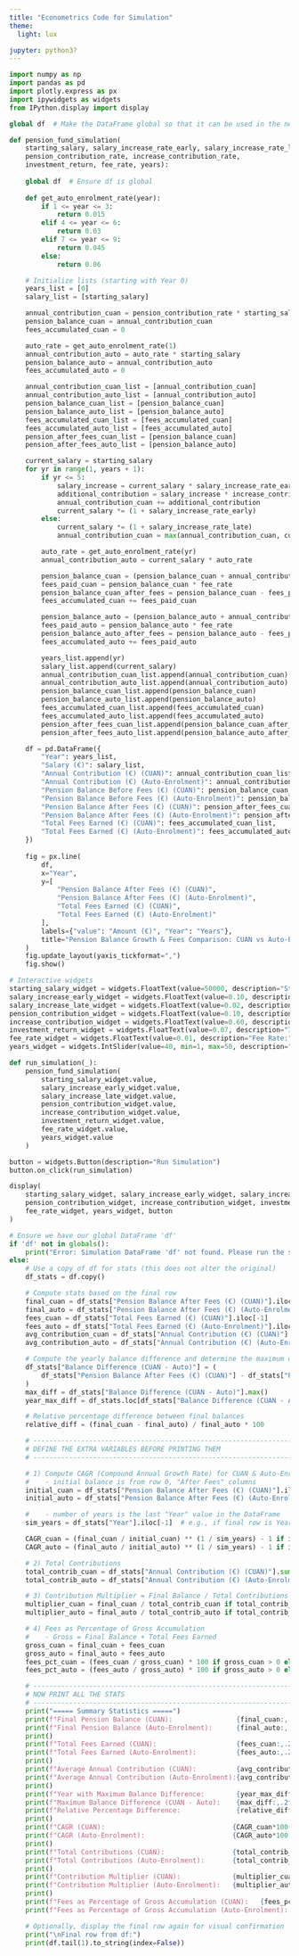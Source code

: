 ```yaml
---
title: "Econometrics Code for Simulation"
theme:
  light: lux

jupyter: python3?
---
```



```python
import numpy as np
import pandas as pd
import plotly.express as px
import ipywidgets as widgets
from IPython.display import display

global df  # Make the DataFrame global so that it can be used in the next code cell

def pension_fund_simulation(
    starting_salary, salary_increase_rate_early, salary_increase_rate_late,
    pension_contribution_rate, increase_contribution_rate,
    investment_return, fee_rate, years):
    
    global df  # Ensure df is global
    
    def get_auto_enrolment_rate(year):
        if 1 <= year <= 3:
            return 0.015
        elif 4 <= year <= 6:
            return 0.03
        elif 7 <= year <= 9:
            return 0.045
        else:
            return 0.06

    # Initialize lists (starting with Year 0)
    years_list = [0]
    salary_list = [starting_salary]

    annual_contribution_cuan = pension_contribution_rate * starting_salary
    pension_balance_cuan = annual_contribution_cuan
    fees_accumulated_cuan = 0

    auto_rate = get_auto_enrolment_rate(1)
    annual_contribution_auto = auto_rate * starting_salary
    pension_balance_auto = annual_contribution_auto
    fees_accumulated_auto = 0

    annual_contribution_cuan_list = [annual_contribution_cuan]
    annual_contribution_auto_list = [annual_contribution_auto]
    pension_balance_cuan_list = [pension_balance_cuan]
    pension_balance_auto_list = [pension_balance_auto]
    fees_accumulated_cuan_list = [fees_accumulated_cuan]
    fees_accumulated_auto_list = [fees_accumulated_auto]
    pension_after_fees_cuan_list = [pension_balance_cuan]
    pension_after_fees_auto_list = [pension_balance_auto]

    current_salary = starting_salary
    for yr in range(1, years + 1):
        if yr <= 5:
            salary_increase = current_salary * salary_increase_rate_early
            additional_contribution = salary_increase * increase_contribution_rate
            annual_contribution_cuan += additional_contribution
            current_salary *= (1 + salary_increase_rate_early)
        else:
            current_salary *= (1 + salary_increase_rate_late)
            annual_contribution_cuan = max(annual_contribution_cuan, current_salary * pension_contribution_rate)

        auto_rate = get_auto_enrolment_rate(yr)
        annual_contribution_auto = current_salary * auto_rate

        pension_balance_cuan = (pension_balance_cuan + annual_contribution_cuan) * (1 + investment_return)
        fees_paid_cuan = pension_balance_cuan * fee_rate
        pension_balance_cuan_after_fees = pension_balance_cuan - fees_paid_cuan
        fees_accumulated_cuan += fees_paid_cuan

        pension_balance_auto = (pension_balance_auto + annual_contribution_auto) * (1 + investment_return)
        fees_paid_auto = pension_balance_auto * fee_rate
        pension_balance_auto_after_fees = pension_balance_auto - fees_paid_auto
        fees_accumulated_auto += fees_paid_auto

        years_list.append(yr)
        salary_list.append(current_salary)
        annual_contribution_cuan_list.append(annual_contribution_cuan)
        annual_contribution_auto_list.append(annual_contribution_auto)
        pension_balance_cuan_list.append(pension_balance_cuan)
        pension_balance_auto_list.append(pension_balance_auto)
        fees_accumulated_cuan_list.append(fees_accumulated_cuan)
        fees_accumulated_auto_list.append(fees_accumulated_auto)
        pension_after_fees_cuan_list.append(pension_balance_cuan_after_fees)
        pension_after_fees_auto_list.append(pension_balance_auto_after_fees)

    df = pd.DataFrame({
        "Year": years_list,
        "Salary (€)": salary_list,
        "Annual Contribution (€) (CUAN)": annual_contribution_cuan_list,
        "Annual Contribution (€) (Auto-Enrolment)": annual_contribution_auto_list,
        "Pension Balance Before Fees (€) (CUAN)": pension_balance_cuan_list,
        "Pension Balance Before Fees (€) (Auto-Enrolment)": pension_balance_auto_list,
        "Pension Balance After Fees (€) (CUAN)": pension_after_fees_cuan_list,
        "Pension Balance After Fees (€) (Auto-Enrolment)": pension_after_fees_auto_list,
        "Total Fees Earned (€) (CUAN)": fees_accumulated_cuan_list,
        "Total Fees Earned (€) (Auto-Enrolment)": fees_accumulated_auto_list
    })
    
    fig = px.line(
        df,
        x="Year",
        y=[
            "Pension Balance After Fees (€) (CUAN)",
            "Pension Balance After Fees (€) (Auto-Enrolment)",
            "Total Fees Earned (€) (CUAN)",
            "Total Fees Earned (€) (Auto-Enrolment)"
        ],
        labels={"value": "Amount (€)", "Year": "Years"},
        title="Pension Balance Growth & Fees Comparison: CUAN vs Auto-Enrolment"
    )
    fig.update_layout(yaxis_tickformat=",")
    fig.show()

# Interactive widgets
starting_salary_widget = widgets.FloatText(value=50000, description="Starting Salary (€):")
salary_increase_early_widget = widgets.FloatText(value=0.10, description="Early Increase Rate:")
salary_increase_late_widget = widgets.FloatText(value=0.02, description="Late Increase Rate:")
pension_contribution_widget = widgets.FloatText(value=0.10, description="Pension Contribution Rate:")
increase_contribution_widget = widgets.FloatText(value=0.60, description="% Salary Increase to Pension:")
investment_return_widget = widgets.FloatText(value=0.07, description="Investment Return:")
fee_rate_widget = widgets.FloatText(value=0.01, description="Fee Rate:")
years_widget = widgets.IntSlider(value=40, min=1, max=50, description="Years:")

def run_simulation(_):
    pension_fund_simulation(
        starting_salary_widget.value,
        salary_increase_early_widget.value,
        salary_increase_late_widget.value,
        pension_contribution_widget.value,
        increase_contribution_widget.value,
        investment_return_widget.value,
        fee_rate_widget.value,
        years_widget.value
    )

button = widgets.Button(description="Run Simulation")
button.on_click(run_simulation)

display(
    starting_salary_widget, salary_increase_early_widget, salary_increase_late_widget,
    pension_contribution_widget, increase_contribution_widget, investment_return_widget,
    fee_rate_widget, years_widget, button
)
```

```python
# Ensure we have our global DataFrame 'df'
if 'df' not in globals():
    print("Error: Simulation DataFrame 'df' not found. Please run the simulation cell first.")
else:
    # Use a copy of df for stats (this does not alter the original)
    df_stats = df.copy()

    # Compute stats based on the final row
    final_cuan = df_stats["Pension Balance After Fees (€) (CUAN)"].iloc[-1]
    final_auto = df_stats["Pension Balance After Fees (€) (Auto-Enrolment)"].iloc[-1]
    fees_cuan = df_stats["Total Fees Earned (€) (CUAN)"].iloc[-1]
    fees_auto = df_stats["Total Fees Earned (€) (Auto-Enrolment)"].iloc[-1]
    avg_contribution_cuan = df_stats["Annual Contribution (€) (CUAN)"].mean()
    avg_contribution_auto = df_stats["Annual Contribution (€) (Auto-Enrolment)"].mean()

    # Compute the yearly balance difference and determine the maximum difference and corresponding year
    df_stats["Balance Difference (CUAN - Auto)"] = (
        df_stats["Pension Balance After Fees (€) (CUAN)"] - df_stats["Pension Balance After Fees (€) (Auto-Enrolment)"]
    )
    max_diff = df_stats["Balance Difference (CUAN - Auto)"].max()
    year_max_diff = df_stats.loc[df_stats["Balance Difference (CUAN - Auto)"].idxmax(), "Year"]

    # Relative percentage difference between final balances
    relative_diff = (final_cuan - final_auto) / final_auto * 100

    # -------------------------------------------------------------------
    # DEFINE THE EXTRA VARIABLES BEFORE PRINTING THEM
    # -------------------------------------------------------------------

    # 1) Compute CAGR (Compound Annual Growth Rate) for CUAN & Auto-Enrolment
    #    - initial balance is from row 0, "After Fees" columns
    initial_cuan = df_stats["Pension Balance After Fees (€) (CUAN)"].iloc[0]
    initial_auto = df_stats["Pension Balance After Fees (€) (Auto-Enrolment)"].iloc[0]

    #    - number of years is the last "Year" value in the DataFrame
    sim_years = df_stats["Year"].iloc[-1]  # e.g., if final row is Year 45, sim_years = 45

    CAGR_cuan = (final_cuan / initial_cuan) ** (1 / sim_years) - 1 if initial_cuan > 0 else 0
    CAGR_auto = (final_auto / initial_auto) ** (1 / sim_years) - 1 if initial_auto > 0 else 0

    # 2) Total Contributions
    total_contrib_cuan = df_stats["Annual Contribution (€) (CUAN)"].sum()
    total_contrib_auto = df_stats["Annual Contribution (€) (Auto-Enrolment)"].sum()

    # 3) Contribution Multiplier = Final Balance / Total Contributions
    multiplier_cuan = final_cuan / total_contrib_cuan if total_contrib_cuan > 0 else 0
    multiplier_auto = final_auto / total_contrib_auto if total_contrib_auto > 0 else 0

    # 4) Fees as Percentage of Gross Accumulation
    #    - Gross = Final Balance + Total Fees Earned
    gross_cuan = final_cuan + fees_cuan
    gross_auto = final_auto + fees_auto
    fees_pct_cuan = (fees_cuan / gross_cuan) * 100 if gross_cuan > 0 else 0
    fees_pct_auto = (fees_auto / gross_auto) * 100 if gross_auto > 0 else 0

    # -------------------------------------------------------------------
    # NOW PRINT ALL THE STATS
    # -------------------------------------------------------------------
    print("===== Summary Statistics =====")
    print(f"Final Pension Balance (CUAN):                {final_cuan:,.2f} €")
    print(f"Final Pension Balance (Auto-Enrolment):      {final_auto:,.2f} €")
    print()
    print(f"Total Fees Earned (CUAN):                    {fees_cuan:,.2f} €")
    print(f"Total Fees Earned (Auto-Enrolment):          {fees_auto:,.2f} €")
    print()
    print(f"Average Annual Contribution (CUAN):          {avg_contribution_cuan:,.2f} €")
    print(f"Average Annual Contribution (Auto-Enrolment):{avg_contribution_auto:,.2f} €")
    print()
    print(f"Year with Maximum Balance Difference:        {year_max_diff}")
    print(f"Maximum Balance Difference (CUAN - Auto):    {max_diff:,.2f} €")
    print(f"Relative Percentage Difference:              {relative_diff:.2f}%")
    print()
    print(f"CAGR (CUAN):                                {CAGR_cuan*100:.2f}% per year")
    print(f"CAGR (Auto-Enrolment):                      {CAGR_auto*100:.2f}% per year")
    print()
    print(f"Total Contributions (CUAN):                 {total_contrib_cuan:,.2f} €")
    print(f"Total Contributions (Auto-Enrolment):       {total_contrib_auto:,.2f} €")
    print()
    print(f"Contribution Multiplier (CUAN):             {multiplier_cuan:.2f}x")
    print(f"Contribution Multiplier (Auto-Enrolment):   {multiplier_auto:.2f}x")
    print()
    print(f"Fees as Percentage of Gross Accumulation (CUAN):   {fees_pct_cuan:.2f}%")
    print(f"Fees as Percentage of Gross Accumulation (Auto-Enrolment): {fees_pct_auto:.2f}%")

    # Optionally, display the final row again for visual confirmation
    print("\nFinal row from df:")
    print(df.tail(1).to_string(index=False))
```




